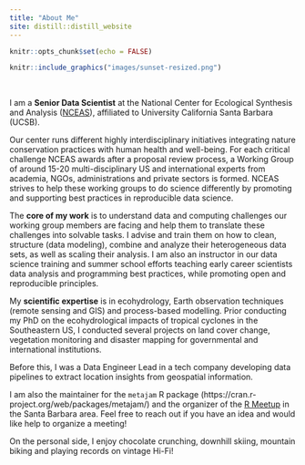 ```yaml
---
title: "About Me"
site: distill::distill_website
---
```


```r
knitr::opts_chunk$set(echo = FALSE)
```

```r
knitr::include_graphics("images/sunset-resized.png")
```

<br> 

I am a **Senior Data Scientist** at the National Center for Ecological Synthesis and Analysis ([NCEAS](http://www.nceas.ucsb.edu)), affiliated to University California Santa Barbara (UCSB). 

Our center runs different highly interdisciplinary initiatives integrating nature conservation practices with human health and well-being. For each critical challenge NCEAS awards after a proposal review process, a Working Group of around 15-20 multi-disciplinary US and international experts from academia, NGOs, administrations and private sectors is formed. NCEAS strives to help these working groups to do science differently by promoting and supporting best practices in reproducible data science. 

The **core of my work** is to understand data and computing challenges our working group members are facing and help them to translate these challenges into solvable tasks. I advise and train them on how to clean, structure (data modeling), combine and analyze their heterogeneous data sets, as well as scaling their analysis.  I am also an instructor in our data science training and summer school efforts teaching early career scientists data analysis and programming best practices, while promoting open and reproducible principles. 

My **scientific expertise** is in ecohydrology, Earth observation techniques (remote sensing and GIS) and process-based modelling. Prior conducting my PhD on the ecohydrological impacts of tropical cyclones in the Southeastern US, I conducted several projects on land cover change, vegetation monitoring and disaster mapping for governmental and international institutions.

Before this, I was a Data Engineer Lead in a tech company developing data pipelines to extract location insights from geospatial information.

I am also the maintainer for the `metajam` R package (https://cran.r-project.org/web/packages/metajam/) and the organizer of the [R Meetup](https://www.meetup.com/Santa-Barbara-R-Users-Group/) in the Santa Barbara area. Feel free to reach out if you have an idea and would like help to organize a meeting!

On the personal side, I enjoy chocolate crunching, downhill skiing, mountain biking and playing records on vintage Hi-Fi!



